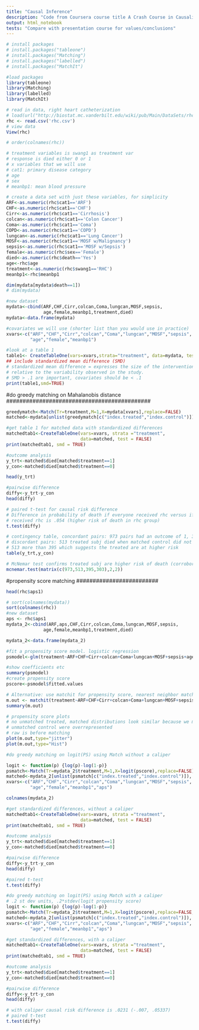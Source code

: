 ```yaml
---
title: "Causal Inference"
description: "Code from Coursera course title A Crash Course in Causality: Inferring Causal Effects from Observational Data"
output: html_notebook
tests: "Compare with presentation course for values/conclusions"
---
```



```r
# install packages
# install.packages("tableone")
# install.packages("Matching")
# install.packages("labelled")
# install.packages("MatchIt")
```

```r
#load packages
library(tableone)
library(Matching)
library(labelled)
library(MatchIt)
```

```r
# read in data, right heart catheterization
# load(url("http://biostat.mc.vanderbilt.edu/wiki/pub/Main/DataSets/rhc.sav"))
rhc <- read.csv('rhc.csv')
# view data
View(rhc)
```

```r
# order(colnames(rhc))
```

```r
# treatment variables is swang1 as treatment var
# response is died either 0 or 1
# x variables that we will use
# cat1: primary disease category
# age
# sex
# meanbp1: mean blood pressure

# create a data set with just these variables, for simplicity
ARF<-as.numeric(rhc$cat1=='ARF')
CHF<-as.numeric(rhc$cat1=='CHF')
Cirr<-as.numeric(rhc$cat1=='Cirrhosis')
colcan<-as.numeric(rhc$cat1=='Colon Cancer')
Coma<-as.numeric(rhc$cat1=='Coma')
COPD<-as.numeric(rhc$cat1=='COPD')
lungcan<-as.numeric(rhc$cat1=='Lung Cancer')
MOSF<-as.numeric(rhc$cat1=='MOSF w/Malignancy')
sepsis<-as.numeric(rhc$cat1=='MOSF w/Sepsis')
female<-as.numeric(rhc$sex=='Female')
died<-as.numeric(rhc$death=='Yes')
age<-rhc$age
treatment<-as.numeric(rhc$swang1=='RHC')
meanbp1<-rhc$meanbp1

```

```r
dim(mydata[mydata$death==1])
# dim(mydata)
```

```r
#new dataset
mydata<-cbind(ARF,CHF,Cirr,colcan,Coma,lungcan,MOSF,sepsis,
              age,female,meanbp1,treatment,died)
mydata<-data.frame(mydata)
```

```r
#covariates we will use (shorter list than you would use in practice)
xvars<-c("ARF","CHF","Cirr","colcan","Coma","lungcan","MOSF","sepsis",
         "age","female","meanbp1")
```

```r
#look at a table 1
table1<- CreateTableOne(vars=xvars,strata="treatment", data=mydata, test=FALSE)
## include standardized mean difference (SMD)
# standardized mean difference = expresses the size of the intervention effect in each study
# relative to the variability observed in the study.
# SMD > .1 are important, covariates should be < .1
print(table1,smd=TRUE)
```

############################################
#do greedy matching on Mahalanobis distance
############################################
```r
greedymatch<-Match(Tr=treatment,M=1,X=mydata[xvars],replace=FALSE)
matched<-mydata[unlist(greedymatch[c("index.treated","index.control")]), ]
```

```r
#get table 1 for matched data with standardized differences
matchedtab1<-CreateTableOne(vars=xvars, strata ="treatment", 
                            data=matched, test = FALSE)
print(matchedtab1, smd = TRUE)
```

```r
#outcome analysis
y_trt<-matched$died[matched$treatment==1]
y_con<-matched$died[matched$treatment==0]

head(y_trt)
```

```r
#pairwise difference
diffy<-y_trt-y_con
head(diffy)
```

```r
# paired t-test for causal risk difference
# Difference in probability of death if everyone received rhc versus if no one
# received rhc is .054 (higher risk of death in rhc group)
t.test(diffy)
```

```r
# contingency table, concordant pairs: 973 pairs had an outcome of 1, 303 with outcome of 0
# discordant pairs: 513 treated subj died when matched control did not
# 513 more than 395 which suggests the treated are at higher risk
table(y_trt,y_con)
```

```r
# McNemar test confirms treated subj are higher risk of death (corroborates t-test)
mcnemar.test(matrix(c(973,513,395,303),2,2))
```

##########################
#propensity score matching
#########################
```r
head(rhc$aps1)
```

```r
# sort(colnames(mydata))
sort(colnames(rhc))
#new dataset
aps <- rhc$aps1
mydata_2<-cbind(ARF,aps,CHF,Cirr,colcan,Coma,lungcan,MOSF,sepsis,
              age,female,meanbp1,treatment,died)
```

```r
mydata_2<-data.frame(mydata_2)
```

```r
#fit a propensity score model. logistic regression
psmodel<-glm(treatment~ARF+CHF+Cirr+colcan+Coma+lungcan+MOSF+sepsis+age+female+meanbp1+aps,family=binomial(),data=mydata_2)
```

```r
#show coefficients etc
summary(psmodel)
#create propensity score
pscore<-psmodel$fitted.values
```

```r
# Alternative: use matchit for propensity score, nearest neighbor matching
m.out <- matchit(treatment~ARF+CHF+Cirr+colcan+Coma+lungcan+MOSF+sepsis+age+female+meanbp1+aps,data=mydata_2,method="nearest")
summary(m.out)
```

```r
# propensity score plots
# no unmatched treated, matched distributions look similar because we matched
# unmatched control were overrepresented
# raw is before matching
plot(m.out,type="jitter")
plot(m.out,type="Hist")
```

```r
#do greedy matching on logit(PS) using Match without a caliper

logit <- function(p) {log(p)-log(1-p)}
psmatch<-Match(Tr=mydata_2$treatment,M=1,X=logit(pscore),replace=FALSE)
matched<-mydata_2[unlist(psmatch[c("index.treated","index.control")]), ]
xvars<-c("ARF","CHF","Cirr","colcan","Coma","lungcan","MOSF","sepsis",
         "age","female","meanbp1","aps")
```

```r
colnames(mydata_2)
```

```r
#get standardized differences, without a caliper
matchedtab1<-CreateTableOne(vars=xvars, strata ="treatment", 
                            data=matched, test = FALSE)
print(matchedtab1, smd = TRUE)
```

```r
#outcome analysis
y_trt<-matched$died[matched$treatment==1]
y_con<-matched$died[matched$treatment==0]
```

```r
#pairwise difference
diffy<-y_trt-y_con
head(diffy)
```

```r
#paired t-test
t.test(diffy)
```
```r
#do greedy matching on logit(PS) using Match with a caliper
# .2 st dev units, .2*stdev(logit propensity score)
logit <- function(p) {log(p)-log(1-p)}
psmatch<-Match(Tr=mydata_2$treatment,M=1,X=logit(pscore),replace=FALSE,caliper=.2)
matched<-mydata_2[unlist(psmatch[c("index.treated","index.control")]), ]
xvars<-c("ARF","CHF","Cirr","colcan","Coma","lungcan","MOSF","sepsis",
         "age","female","meanbp1","aps")
```

```r
#get standardized differences, with a caliper
matchedtab1<-CreateTableOne(vars=xvars, strata ="treatment", 
                            data=matched, test = FALSE)
print(matchedtab1, smd = TRUE)
```

```r
#outcome analysis
y_trt<-matched$died[matched$treatment==1]
y_con<-matched$died[matched$treatment==0]
```

```r
#pairwise difference
diffy<-y_trt-y_con
head(diffy)
```

```r
# with caliper causal risk difference is .0231 (-.007, .05337)
# paired t-test
t.test(diffy)
```











